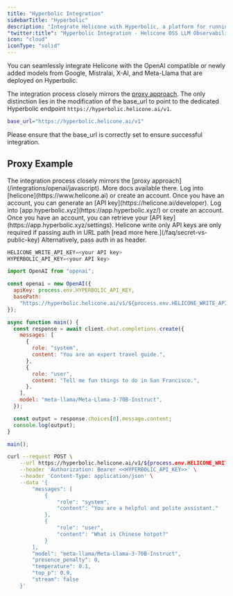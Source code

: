 ```yaml
---
title: "Hyperbolic Integration"
sidebarTitle: "Hyperbolic"
description: "Integrate Helicone with Hyperbolic, a platform for running open-source LLMs. Monitor and analyze interactions with any Hyperbolic-deployed model using a simple base_url configuration."
"twitter:title": "Hyperbolic Integration - Helicone OSS LLM Observability"
icon: "cloud"
iconType: "solid"
---
```


You can seamlessly integrate Helicone with the OpenAI compatible or newly added models from Google, Mistralai, X-AI, and Meta-Llama that are deployed on Hyperbolic.

The integration process closely mirrors the [proxy approach](/integrations/openai/javascript). The only distinction lies in the modification of the base_url to point to the dedicated Hyperbolic endpoint `https://hyperbolic.helicone.ai/v1`.

```bash
base_url="https://hyperbolic.helicone.ai/v1"
```

Please ensure that the base_url is correctly set to ensure successful integration.

## Proxy Example

<Note>
  The integration process closely mirrors the [proxy
  approach](/integrations/openai/javascript). More docs available there.
</Note>

<Steps>
  <Step title="Create Helicone account + Generate an API Key">
    Log into [helicone](https://www.helicone.ai) or create an account. Once you have an account, you
    can generate an [API key](https://helicone.ai/developer).
  </Step>
  <Step title="Create Hyperbolic account + Retrieve an API Key">
    Log into [app.hyperbolic.xyz](https://app.hyperbolic.xyz/) or create an account. Once you have an account, you
    can retrieve your [API key](https://app.hyperbolic.xyz/settings).
  </Step>
  <Step title="Set HELICONE_WRITE_API_KEY as an environment variable">
    <Note>Helicone write only API keys are only required if passing auth in URL path [read more here.](/faq/secret-vs-public-key)
    Alternatively, pass auth in as header.</Note>

```javascript
HELICONE_WRITE_API_KEY=<your API key>
HYPERBOLIC_API_KEY=<your API key>
```

  </Step>
  <Step title="Modify the base path and add a Helicone Auth">
<CodeGroup>

```javascript OpenAI V4+
import OpenAI from "openai";

const openai = new OpenAI({
  apiKey: process.env.HYPERBOLIC_API_KEY,
  basePath:
    "https://hyperbolic.helicone.ai/v1/${process.env.HELICONE_WRITE_API_KEY}",
});

async function main() {
  const response = await client.chat.completions.create({
    messages: [
      {
        role: "system",
        content: "You are an expert travel guide.",
      },
      {
        role: "user",
        content: "Tell me fun things to do in San Francisco.",
      },
    ],
    model: "meta-llama/Meta-Llama-3-70B-Instruct",
  });

  const output = response.choices[0].message.content;
  console.log(output);
}

main();
```

```bash cURL
curl --request POST \
    --url https://hyperbolic.helicone.ai/v1/${process.env.HELICONE_WRITE_API_KEY}/chat/completions \
    --header 'Authorization: Bearer <<HYPERBOLIC_API_KEY>>' \
    --header 'Content-Type: application/json' \
    --data '{
        "messages": [
            {
                "role": "system",
        	    "content": "You are a helpful and polite assistant."
            },
            {
                "role": "user",
                "content": "What is Chinese hotpot?"
            }
        ],
        "model": "meta-llama/Meta-Llama-3-70B-Instruct",
        "presence_penalty": 0,
        "temperature": 0.1,
        "top_p": 0.9,
        "stream": false
    }'
```

</CodeGroup>

  </Step>
</Steps>
